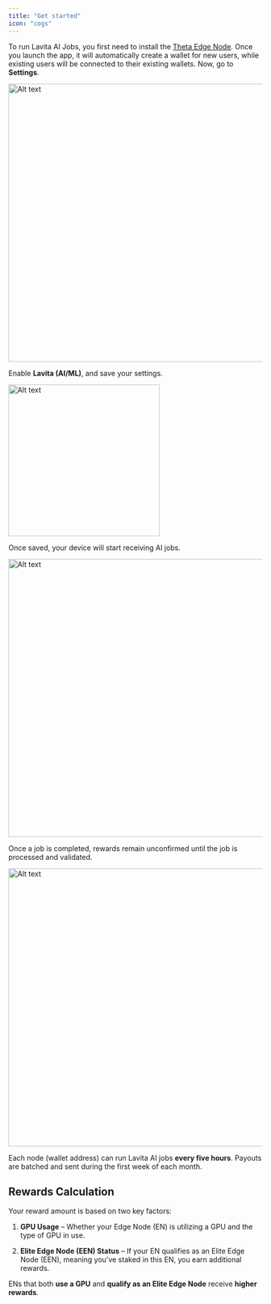 ```yaml
---
title: "Get started"
icon: "cogs"
---
```


To run Lavita AI Jobs, you first need to install the [Theta Edge Node](https://docs.thetatoken.org/docs/setup-theta-edge-node). Once you launch the app, it will automatically create a wallet for new users, while existing users will be connected to their existing wallets. Now, go to **Settings**.

<Frame caption="Edge Node Settings">
  <img width="550" alt="Alt text" src="/images/ai-jobs-1.png" />
</Frame>

Enable **Lavita (AI/ML)**, and save your settings.

<Frame caption="Enabling Lavita (AI/ML) Jobs in Edge Node Settings">
  <img width="300" alt="Alt text" src="/images/edge-node-settings.png" />
</Frame>

Once saved, your device will start receiving AI jobs.

<Frame caption="An AI job has started and is in progress">
  <img width="550" alt="Alt text" src="/images/ai-jobs-2.png" />
</Frame>

Once a job is completed, rewards remain unconfirmed until the job is processed and validated.

<Frame caption="The AI job has successfully finished">
  <img width="550" alt="Alt text" src="/images/ai-jobs-3.png" />
</Frame>

<Note>Each node (wallet address) can run Lavita AI jobs **every five hours**. Payouts are batched and sent during the first week of each month.</Note>

## Rewards Calculation

Your reward amount is based on two key factors:

1. **GPU Usage** – Whether your Edge Node (EN) is utilizing a GPU and the type of GPU in use.

2. **Elite Edge Node (EEN) Status** – If your EN qualifies as an Elite Edge Node (EEN), meaning you’ve staked in this EN, you earn additional rewards.

<Tip>ENs that both **use a GPU** and **qualify as an Elite Edge Node** receive **higher rewards**.</Tip>